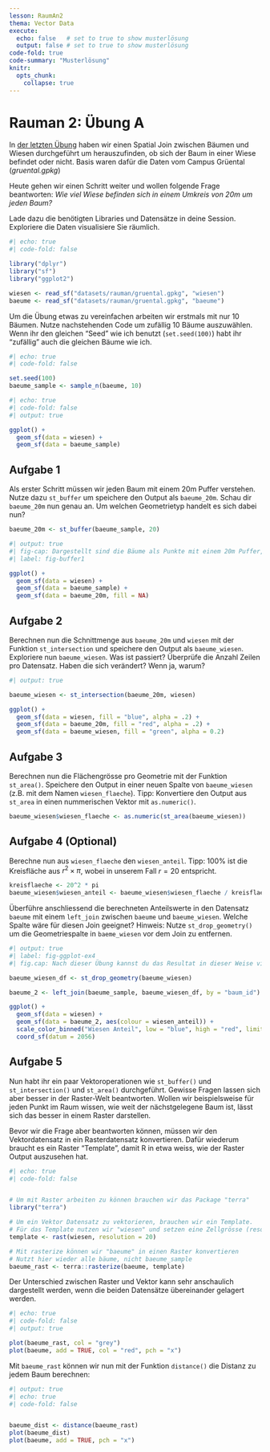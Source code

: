 ```yaml
---
lesson: RaumAn2
thema: Vector Data
execute: 
  echo: false   # set to true to show musterlösung
  output: false # set to true to show musterlösung
code-fold: true
code-summary: "Musterlösung"
knitr:
  opts_chunk: 
    collapse: true  
---
```


# Rauman 2: Übung A

In [der letzten Übung](#sec-rauman1b) haben wir einen Spatial Join zwischen Bäumen und Wiesen durchgeführt um herauszufinden, ob sich der Baum in einer Wiese befindet oder nicht. Basis waren dafür die Daten vom Campus Grüental (*gruental.gpkg*)

Heute gehen wir einen Schritt weiter und wollen folgende Frage beantworten: *Wie viel Wiese befinden sich in einem Umkreis von 20m um jeden Baum?*

Lade dazu die benötigten Libraries und Datensätze in deine Session. Exploriere die Daten visualisiere Sie räumlich.

```r
#| echo: true
#| code-fold: false

library("dplyr")
library("sf")
library("ggplot2")

wiesen <- read_sf("datasets/rauman/gruental.gpkg", "wiesen")
baeume <- read_sf("datasets/rauman/gruental.gpkg", "baeume")
```

Um die Übung etwas zu vereinfachen arbeiten wir erstmals mit nur 10 Bäumen. Nutze nachstehenden Code um zufällig 10 Bäume auszuwählen. Wenn ihr den gleichen "Seed" wie ich benutzt (`set.seed(100)`) habt ihr "zufällig" auch die gleichen Bäume wie ich.

```r
#| echo: true
#| code-fold: false

set.seed(100)
baeume_sample <- sample_n(baeume, 10)
```

```r
#| echo: true
#| code-fold: false
#| output: true

ggplot() +
  geom_sf(data = wiesen) +
  geom_sf(data = baeume_sample)
```

## Aufgabe 1

Als erster Schritt müssen wir jeden Baum mit einem 20m Puffer verstehen. Nutze dazu `st_buffer` um speichere den Output als `baeume_20m`. Schau dir `baeume_20m` nun genau an. Um welchen Geometrietyp handelt es sich dabei nun?

```r
baeume_20m <- st_buffer(baeume_sample, 20)
```

```r
#| output: true
#| fig-cap: Dargestellt sind die Bäume als Punkte mit einem 20m Puffer, sowie die Wiesen im Hintergrund.
#| label: fig-buffer1

ggplot() +
  geom_sf(data = wiesen) +
  geom_sf(data = baeume_sample) +
  geom_sf(data = baeume_20m, fill = NA)
```

## Aufgabe 2

Berechnen nun die Schnittmenge aus `baeume_20m` und `wiesen` mit der Funktion `st_intersection` und speichere den Output als `baeume_wiesen`. Exploriere nun `baeume_wiesen`. Was ist passiert? Überprüfe die Anzahl Zeilen pro Datensatz. Haben die sich verändert? Wenn ja, warum?

```r
#| output: true

baeume_wiesen <- st_intersection(baeume_20m, wiesen)

ggplot() +
  geom_sf(data = wiesen, fill = "blue", alpha = .2) +
  geom_sf(data = baeume_20m, fill = "red", alpha = .2) +
  geom_sf(data = baeume_wiesen, fill = "green", alpha = 0.2)
```

## Aufgabe 3

Berechnen nun die Flächengrösse pro Geometrie mit der Funktion `st_area()`. Speichere den Output in einer neuen Spalte von `baeume_wiesen` (z.B. mit dem Namen `wiesen_flaeche`). Tipp: Konvertiere den Output aus `st_area` in einen nummerischen Vektor mit `as.numeric()`.

```r
baeume_wiesen$wiesen_flaeche <- as.numeric(st_area(baeume_wiesen))
```

## Aufgabe 4 (Optional)

Berechne nun aus `wiesen_flaeche` den `wiesen_anteil`. Tipp: 100% ist die Kreisfläche aus $r^2\times \pi$, wobei in unserem Fall $r = 20$ entspricht.

```r
kreisflaeche <- 20^2 * pi
baeume_wiesen$wiesen_anteil <- baeume_wiesen$wiesen_flaeche / kreisflaeche
```

Überführe anschliessend die berechneten Anteilswerte in den Datensatz `baeume` mit einem `left_join` zwischen `baeume` und `baeume_wiesen`. Welche Spalte wäre für diesen Join geeignet? Hinweis: Nutze `st_drop_geometry()` um die Geometriespalte in `baeme_wiesen` vor dem Join zu entfernen.

```r
#| output: true
#| label: fig-ggplot-ex4
#| fig.cap: Nach dieser Übung kannst du das Resultat in dieser Weise visualisieren.

baeume_wiesen_df <- st_drop_geometry(baeume_wiesen)

baeume_2 <- left_join(baeume_sample, baeume_wiesen_df, by = "baum_id")

ggplot() +
  geom_sf(data = wiesen) +
  geom_sf(data = baeume_2, aes(colour = wiesen_anteil)) +
  scale_color_binned("Wiesen Anteil", low = "blue", high = "red", limits = c(0, 1), label = scales::label_percent()) +
  coord_sf(datum = 2056)
```

## Aufgabe 5 {#sec-raster-intro1}

Nun habt ihr ein paar Vektoroperationen wie `st_buffer()` und `st_intersection()` und `st_area()` durchgeführt. Gewisse Fragen lassen sich aber besser in der Raster-Welt beantworten. Wollen wir beispielsweise für jeden Punkt im Raum wissen, wie weit der nächstgelegene Baum ist, lässt sich das besser in einem Raster darstellen.

Bevor wir die Frage aber beantworten können, müssen wir den Vektordatensatz in ein Rasterdatensatz konvertieren. Dafür wiederum braucht es ein Raster "Template", damit R in etwa weiss, wie der Raster Output auszusehen hat. 

```r
#| echo: true
#| code-fold: false


# Um mit Raster arbeiten zu können brauchen wir das Package "terra"
library("terra")

# Um ein Vektor Datensatz zu vektorieren, brauchen wir ein Template.
# Für das Template nutzen wir "wiesen" und setzen eine Zellgrösse (resolution)
template <- rast(wiesen, resolution = 20)

# Mit rasterize können wir "baeume" in einen Raster konvertieren
# Nutzt hier wieder alle bäume, nicht baeume_sample
baeume_rast <- terra::rasterize(baeume, template)
```

Der Unterschied zwischen Raster und Vektor kann sehr anschaulich dargestellt werden, wenn die beiden Datensätze übereinander gelagert werden.

```r
#| echo: true
#| code-fold: false
#| output: true

plot(baeume_rast, col = "grey")
plot(baeume, add = TRUE, col = "red", pch = "x")
```

Mit `baeume_rast` können wir nun mit der Funktion `distance()` die Distanz zu jedem Baum berechnen:

```r
#| output: true
#| echo: true
#| code-fold: false


baeume_dist <- distance(baeume_rast)
plot(baeume_dist)
plot(baeume, add = TRUE, pch = "x")
```
